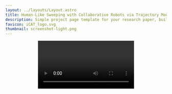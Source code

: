 ```yaml
---
layout: ../layouts/Layout.astro
title: Human-Like Sweeping with Collaborative Robots via Trajectory Modeling from User Demonstrations and Language Models
description: Simple project page template for your research paper, built with Astro and Tailwind CSS
favicon: iCAT_logo.svg
thumbnail: screenshot-light.png
---
```







<Header
  title={frontmatter.title}
  authors={[
    {
      name: "Jin-su Park",
      //url: "https://roman.technology",
      notes: ["1*"],
    },
    {
      name: "Sanghon Song",
      //institution: "Institution Two",
      notes: ["1"],
    },
    {
      name: "Jungwoo Kim",
      //institution: "Institution Three",
      notes: ["1"],
    },
    {
      name: "Dongyeop Kang",
      notes: ["2"],
    },
    {
      name: "Jeyoun Dong",
      notes: ["2"],
    },
    {
      name: "Chan-eun Park",
      notes: ["1†"]
    }
  ]}
  notes={[
    {
      symbol: "1",
      text: "Kyungpook National University",
    },
    {
      symbol: "2",
      text: "Electronic and Telecommunications Research Institute",
    },
  ]}
  links={[
    {
      name: "Paper",
      url: "",
      icon: "ri:file-pdf-2-line",
    },
    {
      name: "Code",
      url: "",
      icon: "ri:github-line",
    },
    {
      name: "arXiv",
      url: "",
      icon: "academicons:arxiv",
    },
  ]}
  />

<Video source={demo} />

<HighlightedSection>

## Abstract

This study proposes a trajectory modeling framework using user-demonstrated motion for collaborative robots to perform human-like sweeping tasks. By collecting the robot's motion data through a remote controller, we modeled the sweeping motion with a polynomial dynamical system (PLYDS). Additionally, we used large language models (LLMs) to specify sweeping tasks via natural language. Our framework allows users to adjust the robot's behavior without requiring any programming or domain expertise. Experimental results using an industrial collaborative robot demonstrated that the proposed approach not only produced human-like sweeping motions, but also enabled non-expert users to operate the system intuitively.

</HighlightedSection>

## Motivation

Sweeping tasks in outdoor environments such as road cleaning and industrial complexes are essential for ensuring worker safety and maintaining public hygiene. However, due to challenging weather conditions, the risk of traffic accidents, insufficient protective equipment, and a shortage of labor, such tasks are often hazardous and difficult for humans to perform directly.
As a result, there is a growing need to automate these operations using collaborative robots.
In particular, a teleoperation-based, programming-less framework is required to enable non-expert users to intuitively control the robot.
In our previous study, we proposed a **waypoint-based trajectory generation algorithm using a handheld controller and a mobile application**.
Usability evaluations demonstrated the effectiveness of this method in improving the accessibility of collaborative robot control. However, the approach was limited in its ability to express diverse motions and lacked flexibility in adapting to dynamic envirionment changes.
To address these limitations, the present study proposes a framework that enables collaborative robots to perform sweeping tasks more naturally and realistically by **modeling human motion using a Polynomial Dynamical System (PLYDS)** and supporting intuitive **trajectory modification through a Large Language Model (LLM)-based** natrual language interface.

## Experiments

We used a 6-DoF robot (Neuromeka Indy7) and a remote controller (HTC Vive Pro Controller) to collect 100 sweeping demonstrations, which were then used to train the PLYDS model.

**Change the number of sweep**
<TwoColumns>
  <Figure slot="left">
    <Video slot="figure" source={scenario1} />
    <span slot="caption">Take a look at this YouTube video.</span>
  </Figure>
  <Figure slot="right">
    <Splat slot="figure" client:idle />
    <span slot="caption">Now look at this <a href="https://en.wikipedia.org/wiki/Gaussian_splatting">Gaussian splat</a>, rendered with a React component.</span>
  </Figure>
</TwoColumns>

**Move the entire trajectory**
<TwoColumns>
  <Figure slot="left">
    <YouTubeVideo slot="figure" videoId="wjZofJX0v4M" />
    <span slot="caption">Take a look at this YouTube video.</span>
  </Figure>
  <Figure slot="right">
    <Splat slot="figure" client:idle />
    <span slot="caption">Now look at this <a href="https://en.wikipedia.org/wiki/Gaussian_splatting">Gaussian splat</a>, rendered with a React component.</span>
  </Figure>
</TwoColumns>

**Change the starting point*
<TwoColumns>
  <Figure slot="left">
    <YouTubeVideo slot="figure" videoId="wjZofJX0v4M" />
    <span slot="caption">Take a look at this YouTube video.</span>
  </Figure>
  <Figure slot="right">
    <Splat slot="figure" client:idle />
    <span slot="caption">Now look at this <a href="https://en.wikipedia.org/wiki/Gaussian_splatting">Gaussian splat</a>, rendered with a React component.</span>
  </Figure>
</TwoColumns>

**Change the motion speed**
<TwoColumns>
  <Figure slot="left">
    <YouTubeVideo slot="figure" videoId="wjZofJX0v4M" />
    <span slot="caption">Take a look at this YouTube video.</span>
  </Figure>
  <Figure slot="right">
    <Splat slot="figure" client:idle />
    <span slot="caption">Now look at this <a href="https://en.wikipedia.org/wiki/Gaussian_splatting">Gaussian splat</a>, rendered with a React component.</span>
  </Figure>
</TwoColumns>

## Figures

Use the figure component to display images, videos, equations, or any other element, with an optional caption.

<Figure>
  <Image slot="figure" source={transformer} altText="Diagram of the transformer deep learning architecture." />
  <span slot="caption">Diagram of the transformer deep learning architecture.</span>
</Figure>

## Image comparison slider

An interactive, accessible slider component with keyboard navigation.
<Figure>
  <ImageComparison slot="figure" client:load imageUrlOne={dogsDiffc.src} imageUrlTwo={dogsTrue.src} altTextOne="Photo of two dogs running side-by-side in shallow water, lossily compressed using the DiffC algorithm" altTextTwo="Original photo of two dogs running side-by-side in shallow water" />
  <span slot="caption">A photo of two dogs running side-by-side in shallow water, lossily compressed using the <a href="https://jeremyiv.github.io/diffc-project-page/">DiffC algorithm</a>.</span>
</Figure>

## Two columns

Use the two columns component to display two columns of content. In this example, the first column contains a figure with a YouTube video and the second column contains a figure with a custom [React](https://react.dev/) component. By default, they display side by side, but if the screen is narrow enough (for example, on mobile), they're arranged vertically.

<TwoColumns>
  <Figure slot="left">
    <YouTubeVideo slot="figure" videoId="wjZofJX0v4M" />
    <span slot="caption">Take a look at this YouTube video.</span>
  </Figure>
  <Figure slot="right">
    <Splat slot="figure" client:idle />
    <span slot="caption">Now look at this <a href="https://en.wikipedia.org/wiki/Gaussian_splatting">Gaussian splat</a>, rendered with a React component.</span>
  </Figure>
</TwoColumns>

## Heading levels

Use headings to divide your content into sections.

### Heading 3

Go down a level to heading 3...

#### Heading 4

...and down again to heading 4.

## LaTeX

You can also add LaTeX formulas, rendered during the build process using [KaTeX](https://katex.org/) so they're quick to load for visitors of your project page. You can write them inline, like this: <LaTeX inline formula="a^2 + b^2 = c^2" />. Or, you can write them as a block:

<LaTeX formula="\int_a^b f(x) dx" />


## Tables

You can add simple tables using [GitHub Flavored Markdown syntax](https://docs.github.com/en/get-started/writing-on-github/working-with-advanced-formatting/organizing-information-with-tables):

| Model | Accuracy | F1 score | Training time (hours) |
| :--- | :---: | :---: | :---: |
| BERT-base | 0.89 | 0.87 | 4.5 |
| RoBERTa-large | 0.92 | 0.91 | 7.2 |
| DistilBERT | 0.86 | 0.84 | 2.1 |
| XLNet | 0.90 | 0.89 | 6.8 |



## BibTeX citation

```bibtex
@article{park2025,
  author = "{Park, Jin-su and Song, Sanghun and Kim, Jungwoo and Kang, Dongyeop and Dong, Jeyoun and Park, Cahn-eun}",
  title = "Human-Like Sweeping with Collaborative Robots via Trajectory Modeling from User Demonstrations and Language Models",
  year = "2025",
}
```